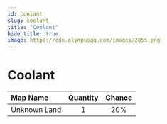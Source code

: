 ```yaml
---
id: coolant
slug: coolant
title: "Coolant"
hide_title: true
image: https://cdn.olympusgg.com/images/2855.png
---
```



# <ItemIcon iconId="2855" height="32"/> Coolant
|Map Name|Quantity|Chance|
|:--|:-:|:-:|
|Unknown Land|1|20%|

